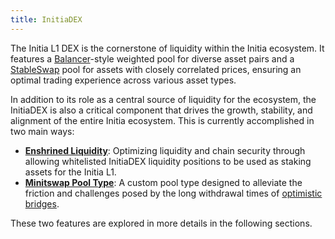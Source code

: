 ```yaml
---
title: InitiaDEX
---
```


The Initia L1 DEX is the cornerstone of liquidity within the Initia ecosystem. It features a [Balancer](https://balancer.fi)-style weighted pool for diverse asset pairs and a [StableSwap](https://docs.curve.fi/references/whitepapers/stableswap/) pool for assets with closely correlated prices, ensuring an optimal trading experience across various asset types.

In addition to its role as a central source of liquidity for the ecosystem, the InitiaDEX is also a critical component that drives the growth, stability, and alignment of the entire Initia ecosystem. This is currently accomplished in two main ways:

- [**Enshrined Liquidity**](/home/getting-started/enshrined-liquidity/introduction.mdx): Optimizing liquidity and chain security through allowing whitelisted InitiaDEX liquidity positions to be used as staking assets for the Initia L1.
- [**Minitswap Pool Type**](/home/getting-started/minitswap/introduction): A custom pool type designed to alleviate the friction and challenges posed by the long withdrawal times of [optimistic bridges](https://medium.com/connext/optimistic-bridges-fb800dc7b0e0).

These two features are explored in more details in the following sections.